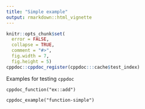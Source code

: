 ```yaml
---
title: "Simple example"
output: rmarkdown::html_vignette
---
```


```r
knitr::opts_chunk$set(
  error = FALSE,
  collapse = TRUE,
  comment = "#>",
  fig.width = 7,
  fig.height = 5)
cppdoc::cppdoc_register(cppdoc:::cache$test_index)
```

Examples for testing `cppdoc`


```cppdoc
cppdoc_function("ex::add")
```

```cppdoc
cppdoc_example("function-simple")
```
